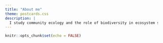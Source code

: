 ```yaml
---
title: "About me"
theme: postcards.css
description: |
  I study community ecology and the role of biodiversity in ecosystem stability. I work in coastal environments, with a current focus on coral reefs, although I've conducted research in salt marsh, oyster reef, mangrove, and desert ecosystems. I'm currently a first year PhD student in the Burkepile lab at UC Santa Barbara where I am studying the coral reefs of Mo'orea, French Polynesia. I love coding, data analysis, and thai food. If you have any questions or comments on what you see, please reach out (contact information on the Home page). 
---
```


```r
knitr::opts_chunk$set(echo = FALSE)
```

